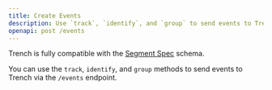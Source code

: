 ```yaml
---
title: Create Events
description: Use `track`, `identify`, and `group` to send events to Trench.
openapi: post /events
---
```


Trench is fully compatible with the [Segment Spec](https://segment.com/docs/spec/) schema.

You can use the `track`, `identify`, and `group` methods to send events to Trench via the `/events` endpoint.
